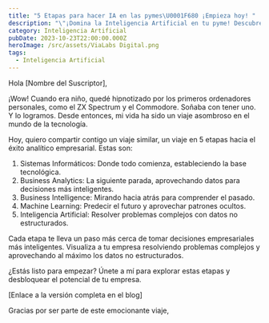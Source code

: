 ```yaml
---
title: "5 Etapas para hacer IA en las pymes\U0001F680 ¡Empieza hoy! "
description: "\"¡Domina la Inteligencia Artificial en tu pyme! Descubre las 5 Etapas \U0001F680 para transformar tu negocio. ¡El futuro te espera! \U0001F31F #IA #PYMEs\""
category: Inteligencia Artificial
pubDate: 2023-10-23T22:00:00.000Z
heroImage: /src/assets/ViaLabs Digital.png
tags:
  - Inteligencia Artificial
---
```


Hola \[Nombre del Suscriptor],

¡Wow! Cuando era niño, quedé hipnotizado por los primeros ordenadores personales, como el ZX Spectrum y el Commodore. Soñaba con tener uno. Y lo logramos. Desde entonces, mi vida ha sido un viaje asombroso en el mundo de la tecnología.

Hoy, quiero compartir contigo un viaje similar, un viaje en 5 etapas hacia el éxito analítico empresarial. Estas son:

1. Sistemas Informáticos: Donde todo comienza, estableciendo la base tecnológica.
2. Business Analytics: La siguiente parada, aprovechando datos para decisiones más inteligentes.
3. Business Intelligence: Mirando hacia atrás para comprender el pasado.
4. Machine Learning: Predecir el futuro y aprovechar patrones ocultos.
5. Inteligencia Artificial: Resolver problemas complejos con datos no estructurados.

Cada etapa te lleva un paso más cerca de tomar decisiones empresariales más inteligentes. Visualiza a tu empresa resolviendo problemas complejos y aprovechando al máximo los datos no estructurados.

¿Estás listo para empezar? Únete a mí para explorar estas etapas y desbloquear el potencial de tu empresa.

\[Enlace a la versión completa en el blog]

Gracias por ser parte de este emocionante viaje,
